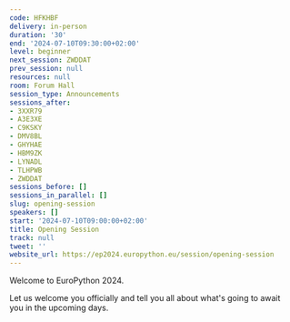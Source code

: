 ```yaml
---
code: HFKHBF
delivery: in-person
duration: '30'
end: '2024-07-10T09:30:00+02:00'
level: beginner
next_session: ZWDDAT
prev_session: null
resources: null
room: Forum Hall
session_type: Announcements
sessions_after:
- 3XXR79
- A3E3XE
- C9KSKY
- DMV8BL
- GHYHAE
- HBM9ZK
- LYNADL
- TLHPWB
- ZWDDAT
sessions_before: []
sessions_in_parallel: []
slug: opening-session
speakers: []
start: '2024-07-10T09:00:00+02:00'
title: Opening Session
track: null
tweet: ''
website_url: https://ep2024.europython.eu/session/opening-session
---
```


Welcome to EuroPython 2024.

Let us welcome you officially and tell you all about what's going to await you in the upcoming days.
